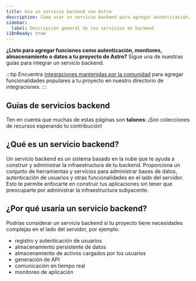 ```yaml
---
title: Usa un servicio backend con Astro
description: Cómo usar un servicio backend para agregar autenticación, almacenamiento y datos
sidebar:
  label: Descripción general de los servicios de backend
i18nReady: true
---
```


**¿Listo para agregar funciones como autenticación, monitoreo, almacenamiento o datos a tu proyecto de Astro?** Sigue una de nuestras guías para integrar un servicio backend.

:::tip
Encuentra [integraciones mantenidas por la comunidad](https://astro.build/integrations/) para agregar funcionalidades populares a tu proyecto en nuestro directorio de integraciones.
:::

## Guías de servicios backend

Ten en cuenta que muchas de estas páginas son **talones**: ¡Son colecciones de recursos esperando tu contribución!

<BackendGuidesNav />

## ¿Qué es un servicio backend?

Un servicio backend es un sistema basado en la nube que te ayuda a construir y administrar la infraestructura de tu backend. Proporciona un conjunto de herramientas y servicios para administrar bases de datos, autenticación de usuarios y otras funcionalidades en el lado del servidor. Esto te permite enfocarte en construir tus aplicaciones sin tener que preocuparte por administrar la infraestructura subyacente.

## ¿Por qué usaría un servicio backend?

Podrías considerar un servicio backend si tu proyecto tiene necesidades complejas en el lado del servidor, por ejemplo:
- registro y autenticación de usuarios
- almacenamiento persistente de datos
- almacenamiento de activos cargados por los usuarios
- generación de API
- comunicación en tiempo real
- monitoreo de aplicación
